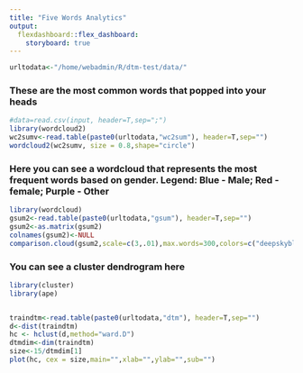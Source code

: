 ```yaml
---
title: "Five Words Analytics"
output: 
  flexdashboard::flex_dashboard:
    storyboard: true
---
```

```r
urltodata<-"/home/webadmin/R/dtm-test/data/"
```
### These are the most common words that popped into your heads {data-width=100}

```r
#data=read.csv(input, header=T,sep=";")
library(wordcloud2)
wc2sumv<-read.table(paste0(urltodata,"wc2sum"), header=T,sep="")
wordcloud2(wc2sumv, size = 0.8,shape="circle")

```


### Here you can see a wordcloud that represents the most frequent words based on gender. Legend: Blue - Male; Red - female; Purple - Other

```r
library(wordcloud)
gsum2<-read.table(paste0(urltodata,"gsum"), header=T,sep="")
gsum2<-as.matrix(gsum2)
colnames(gsum2)<-NULL
comparison.cloud(gsum2,scale=c(3,.01),max.words=300,colors=c("deepskyblue3","firebrick2","darkorchid3"))

```


### You can see a cluster dendrogram here

```r
library(cluster)
library(ape)


traindtm<-read.table(paste0(urltodata,"dtm"), header=T,sep="")
d<-dist(traindtm)
hc <- hclust(d,method="ward.D")
dtmdim<-dim(traindtm)
size<-15/dtmdim[1]
plot(hc, cex = size,main="",xlab="",ylab="",sub="")

```